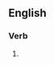 ==English==

===Verb===
{{en-verb|inf=[[to]] [[hold]] [[all]] [[the]] [[ace]]s|holds all the aces|holding all the aces|held all the aces}}

# {{alternative form of|hold the cards}}